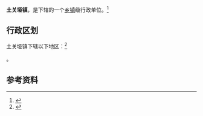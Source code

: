 {{中国乡级行政区|42/03/81/100/000}}

'''土关垭镇'''，是{{PRC admin/fullname|42/03/81/100/000|3}}下辖的一个[[乡镇|乡镇]]级行政单位。<ref>{{PRC admin/ref sgc|{{PRC admin/parent|42/03/81/100/000}}}}</ref>

== 行政区划 ==

土关垭镇下辖以下地区：<ref>{{PRC admin/ref sgc|42/03/81/100/000}}</ref>

{{PRC admin/children|42/03/81/100/000}}。

== 参考资料 ==

{{reflist}}

{{PRC admin/navcat|42/03/81/100/000}}
{{湖北行政区划小作品}}